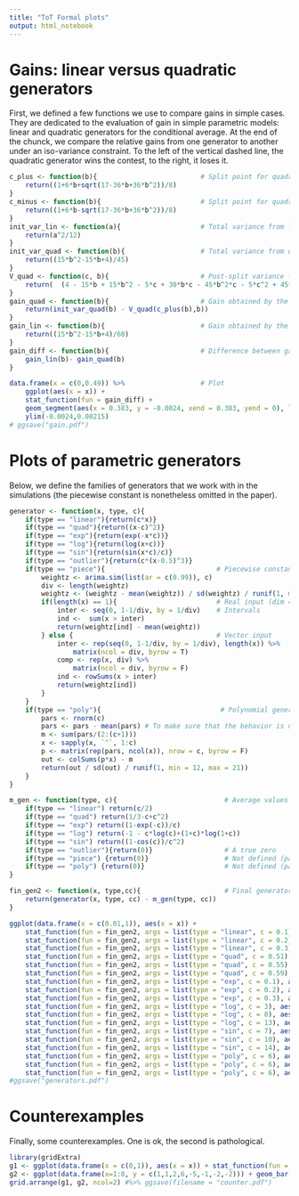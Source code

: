 ```yaml
---
title: "ToT Formal plots"
output: html_notebook
---
```



# Gains: linear versus quadratic generators

First, we defined a few functions we use to compare gains in simple cases. They are dedicated to the evaluation of gain in simple parametric models: linear and quadratic generators for the conditional average. At the end of the chunck, we compare the relative gains from one generator to another under an iso-variance constraint. To the left of the vertical dashed line, the quadratic generator wins the contest, to the right, it loses it.

```r
c_plus <- function(b){                          # Split point for quadratic generator (1)
    return((1+6*b+sqrt(17-36*b+36*b^2))/8)
}
c_minus <- function(b){                         # Split point for quadratic generator (2)
    return((1+6*b-sqrt(17-36*b+36*b^2))/8)
}
init_var_lin <- function(a){                    # Total variance from linear generator
    return(a^2/12)
}
init_var_quad <- function(b){                   # Total variance from quadratic generator
    return((15*b^2-15*b+4)/45)
}
V_quad <- function(c, b){                       # Post-split variance for the quadratic generator
    return(  (4 - 15*b + 15*b^2 - 5*c + 30*b*c - 45*b^2*c - 5*c^2 + 45*b^2*c^2 + 5*c^3 - 30*b*c^3 + 5*c^4)/45)
}
gain_quad <- function(b){                       # Gain obtained by the quadratic generator
    return(init_var_quad(b) - V_quad(c_plus(b),b))
}
gain_lin <- function(b){                        # Gain obtained by the linear generator under iso-variance
    return((15*b^2-15*b+4)/60)
}
gain_diff <- function(b){                       # Difference between gains
    gain_lin(b)- gain_quad(b)
}

data.frame(x = c(0,0.49)) %>%                   # Plot
    ggplot(aes(x = x)) + 
    stat_function(fun = gain_diff) +
    geom_segment(aes(x = 0.383, y = -0.0024, xend = 0.383, yend = 0), linetype = 2) +
    ylim(-0.0024,0.00215) 
# ggsave("gain.pdf")
```


# Plots of parametric generators

Below, we define the families of generators that we work with in the simulations (the piecewise constant is nonetheless omitted in the paper).

```r
generator <- function(x, type, c){
    if(type == "linear"){return(c*x)}
    if(type == "quad"){return((x-c)^2)}
    if(type == "exp"){return(exp(-x*c))}
    if(type == "log"){return(log(x+c))}
    if(type == "sin"){return(sin(x*c)/c)}
    if(type == "outlier"){return(c*(x-0.5)^3)}
    if(type == "piece"){                            # Piecewise constant
        weightz <- arima.sim(list(ar = c(0.99)), c)
        div <- length(weightz)
        weightz <- (weightz - mean(weightz)) / sd(weightz) / runif(1, min = 8, max = 13)
        if(length(x) == 1){                         # Real input (dim = 1)
            inter <- seq(0, 1-1/div, by = 1/div)    # Intervals
            ind <-  sum(x > inter)
            return(weightz[ind] - mean(weightz))
        } else {                                    # Vector input
            inter <- rep(seq(0, 1-1/div, by = 1/div), length(x)) %>%
                matrix(ncol = div, byrow = T)
            comp <- rep(x, div) %>%
                matrix(ncol = div, byrow = F)
            ind <- rowSums(x > inter)
            return(weightz[ind])
        }
    }
    if(type == "poly"){                              # Polynomial generator
        pars <- rnorm(c) 
        pars <- pars - mean(pars) # To make sure that the behavior is not too montonous
        m <- sum(pars/(2:(c+1)))
        x <- sapply(x, `^`, 1:c)
        p <- matrix(rep(pars, ncol(x)), nrow = c, byrow = F)
        out <- colSums(p*x) - m
        return(out / sd(out) / runif(1, min = 12, max = 21))
    }
}

m_gen <- function(type, c){                           # Average values
    if(type == "linear") return(c/2) 
    if(type == "quad") return(1/3-c+c^2)
    if(type == "exp") return((1-exp(-c))/c)
    if(type == "log") return(-1 - c*log(c)+(1+c)*log(1+c))
    if(type == "sin") return((1-cos(c))/c^2)
    if(type == "outlier"){return(0)}                  # A true zero
    if(type == "piece") {return(0)}                   # Not defined (parameter dependent)
    if(type == "poly") {return(0)}                    # Not defined (parameter dependent)
}

fin_gen2 <- function(x, type,cc){                     # Final generator: with mean retrieved
    return(generator(x, type, cc) - m_gen(type, cc))
}

ggplot(data.frame(x = c(0.01,1)), aes(x = x)) +
    stat_function(fun = fin_gen2, args = list(type = "linear", c = 0.1), aes(color = "linear")) +
    stat_function(fun = fin_gen2, args = list(type = "linear", c = 0.2), aes(color = "linear")) +
    stat_function(fun = fin_gen2, args = list(type = "linear", c = 0.3), aes(color = "linear")) +
    stat_function(fun = fin_gen2, args = list(type = "quad", c = 0.51), aes(color = "quad")) +
    stat_function(fun = fin_gen2, args = list(type = "quad", c = 0.55), aes(color = "quad")) +
    stat_function(fun = fin_gen2, args = list(type = "quad", c = 0.59), aes(color = "quad")) +
    stat_function(fun = fin_gen2, args = list(type = "exp", c = 0.1), aes(color = "exp")) +
    stat_function(fun = fin_gen2, args = list(type = "exp", c = 0.2), aes(color = "exp")) +
    stat_function(fun = fin_gen2, args = list(type = "exp", c = 0.3), aes(color = "exp")) +
    stat_function(fun = fin_gen2, args = list(type = "log", c = 3), aes(color = "log")) +
    stat_function(fun = fin_gen2, args = list(type = "log", c = 8), aes(color = "log")) +
    stat_function(fun = fin_gen2, args = list(type = "log", c = 13), aes(color = "log")) +
    stat_function(fun = fin_gen2, args = list(type = "sin", c = 7), aes(color = "sin")) +
    stat_function(fun = fin_gen2, args = list(type = "sin", c = 10), aes(color = "sin")) +
    stat_function(fun = fin_gen2, args = list(type = "sin", c = 14), aes(color = "sin")) +
    stat_function(fun = fin_gen2, args = list(type = "poly", c = 6), aes(color = "poly")) +
    stat_function(fun = fin_gen2, args = list(type = "poly", c = 6), aes(color = "poly")) +
    stat_function(fun = fin_gen2, args = list(type = "poly", c = 6), aes(color = "poly")) 
#ggsave("generators.pdf")
```


# Counterexamples

Finally, some counterexamples. One is ok, the second is pathological.

```r
library(gridExtra)
g1 <- ggplot(data.frame(x = c(0,1)), aes(x = x)) + stat_function(fun = function(x) (x-0.5)^3) 
g2 <- ggplot(data.frame(x=1:8, y = c(1,1,2,6,-5,-1,-2,-2))) + geom_bar(aes(x = x, y = y/10), stat = "identity")
grid.arrange(g1, g2, ncol=2) #%>% ggsave(filename = "counter.pdf")
```

